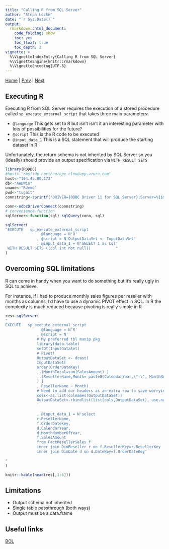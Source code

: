 ```yaml
---
title: "Calling R from SQL Server"
author: "Steph Locke"
date: "`r Sys.Date()`"
output: 
  rmarkdown::html_document: 
    code_folding: show
    toc: yes
    toc_float: true
    toc_depth: 2
vignette: >
  %\VignetteIndexEntry{Calling R from SQL Server}
  %\VignetteEngine{knitr::rmarkdown}
  %\VignetteEncoding{UTF-8}
---
```


[Home](index.html) | [Prev](SQLServerFromR.html) | [Next](AzureML.html)

## Executing R
Executing R from SQL Server requires the execution of a stored procedure called `sp_execute_external_script` that takes three main parameters:

- `@language` This gets set to R but isn't isn't it an interesting parameter with lots of possibilities for the future?
- `@script` This is the R code to be executed
- `@input_data_1` This is a SQL statement that will produce the starting dataset in R

Unfortunately, the return schema is not inherited by SQL Server so you (ideally) should provide an output specification  via `WITH RESULT SETS`
```r
library(RODBC)
#host<-"rmsftdp.northeurope.cloudapp.azure.com"
host<-"104.45.80.173"
db<-"AWDW16"
uname<-"Rdemo"
pwd<-"tugait"
connstring<-sprintf("DRIVER={ODBC Driver 11 for SQL Server};Server=%1$s;Database=%2$s;Uid=%3$s;Pwd=%4$s;",host,db,uname,pwd)

conn<-odbcDriverConnect(connstring)
# convenience function
sqlServer<-function(sql) sqlQuery(conn, sql)
```


```r
sqlServer(
"EXECUTE   sp_execute_external_script
                @language = N'R'
              , @script = N'OutputDataSet <- InputDataSet'
              , @input_data_1 = N'SELECT 1 as Col'
 WITH RESULT SETS ((col int not null))           "
)
```

## Overcoming SQL limitations
R can come in handy when you want to do something but it's really ugly in SQL to achieve. 

For instance, if I had to produce monthly sales figures per reseller with months as columns, I'd have to use a dynamic PIVOT effect in SQL. In R the complexity is much reduced because pivoting is really simple in R
```r
res<-sqlServer(
"
EXECUTE   sp_execute_external_script
                @language = N'R'
              , @script = N'
			  # My preferred tbl manip pkg
			  library(data.table)
			  setDT(InputDataSet)
			  # Pivot!		  
			  OutputDataSet <- dcast(
			  InputDataSet[
			  order(OrderDateKey)
			  ,.(MonthTotal=sum(SalesAmount) )
			  ,.(ResellerName,Month= paste0(CalendarYear,\"-\", MonthNumberOfYear)
			  ) ]
			  , ResellerName ~ Month)
			  # Need to add our headers as an extra row to save worrying about specifying them
			  cols<-as.list(colnames(OutputDataSet))
			  OutputDataSet<-rbindlist(list(cols,OutputDataSet), use.names=FALSE, fill=FALSE)
			  '
			  
              , @input_data_1 = N'select 
              r.ResellerName,
              f.OrderDateKey,
              d.CalendarYear,
              d.MonthNumberOfYear,
              f.SalesAmount
              from FactResellerSales f
              inner join DimReseller r on f.ResellerKey=r.ResellerKey
              inner join DimDate d on d.DateKey=f.OrderDateKey'
          
"
)

knitr::kable(head(res[,1:6]))
```

## Limitations
- Output schema not inherited
- Single table passthrough (both ways)
- Output must be a data.frame

## Useful links
[BOL](https://msdn.microsoft.com/en-us/library/mt604845.aspx)
